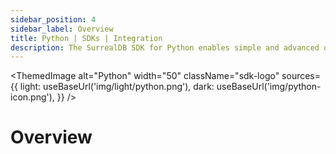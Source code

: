 ```yaml
---
sidebar_position: 4
sidebar_label: Overview
title: Python | SDKs | Integration
description: The SurrealDB SDK for Python enables simple and advanced querying of a remote or embedded database.
---
```



<ThemedImage
  alt="Python"
  width="50"
  className="sdk-logo"
  sources={{
    light: useBaseUrl('img/light/python.png'),
    dark: useBaseUrl('img/python-icon.png'),
  }}
/>

# Overview
